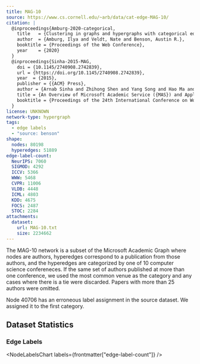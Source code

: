 ```yaml
---
title: MAG-10
source: https://www.cs.cornell.edu/~arb/data/cat-edge-MAG-10/
citation: |
  @inproceedings{Amburg-2020-categorical,
    title   = {Clustering in graphs and hypergraphs with categorical edge labels},
    author  = {Amburg, Ilya and Veldt, Nate and Benson, Austin R.},
    booktitle = {Proceedings of the Web Conference},
    year    = {2020}
  }
  @inproceedings{Sinha-2015-MAG,
    doi = {10.1145/2740908.2742839},
    url = {https://doi.org/10.1145/2740908.2742839},
    year  = {2015},
    publisher = {{ACM} Press},
    author = {Arnab Sinha and Zhihong Shen and Yang Song and Hao Ma and Darrin Eide and Bo-June (Paul) Hsu and Kuansan Wang},
    title = {An Overview of Microsoft Academic Service ({MAS}) and Applications},
    booktitle = {Proceedings of the 24th International Conference on World Wide Web}
  }
license: UNKNOWN
network-type: hypergraph
tags:
  - edge labels
  - "source: benson"
shape:
  nodes: 80198
  hyperedges: 51889
edge-label-count:
  NeurIPS: 7060
  SIGMOD: 4292
  ICCV: 5366
  WWW: 5468
  CVPR: 11006
  VLDB: 4448
  ICML: 4803
  KDD: 4675
  FOCS: 2487
  STOC: 2284
attachments:
  dataset:
    url: MAG-10.txt
    size: 2234662
---
```



The MAG-10 network is a subset of the Microsoft Academic Graph where nodes are authors, hyperedges correspond to a publication from those authors, and the hyperedges are categorized by one of 10 computer science confereneces.
If the same set of authors published at more than one conference, we used the most common venue as the category and any cases where there is a tie were discarded.
Papers with more than 25 authors were omitted.

<Alert type="warning">Node 40706 has an erroneous label assignment in the source dataset. We assigned it to the first category.</Alert>

## Dataset Statistics

<dl className="not-prose grid gap-5 sm:grid-cols-2">
  <Stat title="Nodes" value={formatNumber(frontmatter["shape"]["nodes"])} />
  <Stat title="Node Type" value="Paper Author" />
  <Stat
    title="Hyperedges"
    value={formatNumber(frontmatter["shape"]["hyperedges"])}
  />
  <Stat title="Hyperedge Type" value="Author Collaboration" />
</dl>

### Edge Labels

<NodeLabelsChart labels={frontmatter["edge-label-count"]} />
